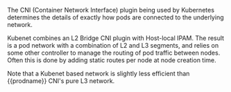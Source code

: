 The CNI (Container Network Interface) plugin being used by Kubernetes determines the details of exactly how pods are connected to the underlying network.

Kubenet combines an L2 Bridge CNI plugin with Host-local IPAM.  The result is a pod network with a combination of L2 and L3 segments, and relies on some other controller to manage the routing of pod traffic between nodes.  Often this is done by adding static routes per node at node creation time. 

Note that a Kubenet based network is slightly less efficient than {{prodname}} CNI's pure L3 network.
